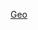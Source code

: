 {{asbox
| image     = Flag map of Japan.png
| pix       = 32
| subject   = 
| qualifier = 与[[日本地理]]相关
| category  = 日本地理小作品
| tempsort  =  
| name      = Template:Japan-geo-stub
}}<noinclude>
[[Category:日本小作品模板|Geo]]
</noinclude>
